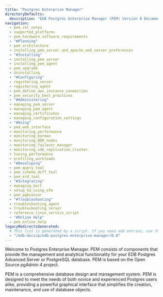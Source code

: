 ```yaml
---
title: "Postgres Enterprise Manager"
directoryDefaults:
  description: "EDB Postgres Enterprise Manager (PEM) Version 8 Documentation and release notes. PostgreSQL GUI tool for monitoring and performance optimization."
navigation:
  - pem_rel_notes
  - supported_platforms
  - pem_hardware_software_requirements
  - "#Planning"
  - pem_architecture
  - installing_pem_server_and_apache_web_server_preferences
  - "#Installing"
  - installing_pem_server
  - installing_pem_agent
  - pem_upgrade
  - Uninstalling
  - "#Configuring"
  - registering_server
  - registering_agent
  - pem_define_aws_instance_connection
  - pem_security_best_practices
  - "#Administering"
  - managing_pem_server
  - managing_pem_agent
  - managing_certificates
  - managing_configuration_settings
  - "#Using"
  - pem_web_interface
  - monitoring_performance
  - monitoring_barman
  - monitoring_BDR_nodes
  - monitoring_failover_manager
  - monitoring_xdb_replication_cluster
  - tuning_performance
  - profiling_workloads
  - "#Developing"
  - pem_query_tool
  - pem_schema_diff_tool
  - pem_erd_tool
  - "#Integrating"
  - managing_bart
  - setup_ha_using_efm
  - pem_pgbouncer
  - "#Troubleshooting"
  - troubleshooting_agent
  - troubleshooting_server
  - reference_linux_service_script
  - "#Online Help"
  - pem_online_help
legacyRedirectsGenerated:
  # This list is generated by a script. If you need add entries, use the `legacyRedirects` key.
  - "/edb-docs/p/edb-postgres-enterprise-manager/8.0"
---
```


Welcome to Postgres Enterprise Manager. PEM consists of components that provide the management and analytical functionality for your EDB Postgres Advanced Server or PostgreSQL database. PEM is based on the Open Source pgAdmin 4 project.

PEM is a comprehensive database design and management system. PEM is designed to meet the needs of both novice and experienced Postgres users alike, providing a powerful graphical interface that simplifies the creation, maintenance, and use of database objects.
